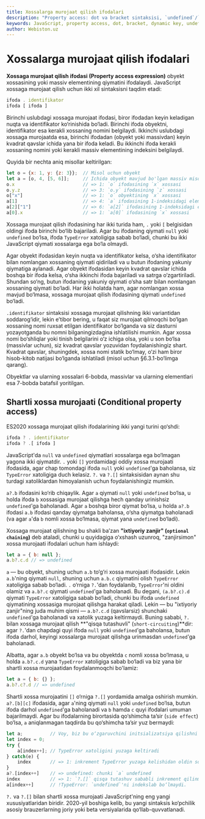 ```yaml
---
title: Xossalarga murojaat qilish ifodalari
description: "Property access: dot va bracket sintaksisi, `undefined`/`null`ga xossa qo‘llashdagi xatolar, dinamik nomlar va ES2020 optional chaining (`?.`, `?.[]`)."
keywords: JavaScript, property access, dot, bracket, dynamic key, undefined, null, TypeError, optional chaining, ?. 
author: Webiston.uz
---
```


# Xossalarga murojaat qilish ifodalari

**Xossaga murojaat qilish ifodasi (Property access expression)** obyekt xossasining yoki massiv elementining qiymatini ifodalaydi. JavaScript xossaga murojaat qilish uchun ikki xil sintaksisni taqdim etadi:

``` js
ifoda . identifikator
ifoda [ ifoda ]
```

Birinchi uslubdagi xossaga murojaat ifodasi, biror ifodadan keyin keladigan nuqta va identifikator ko‘rinishida bo‘ladi. Birinchi ifoda obyektni, identifikator esa kerakli xossaning nomini belgilaydi. Ikkinchi uslubdagi xossaga murojaatda esa, birinchi ifodadan (obyekt yoki massivdan) keyin kvadrat qavslar ichida yana bir ifoda keladi. Bu ikkinchi ifoda kerakli xossaning nomini yoki kerakli massiv elementining indeksini belgilaydi.

Quyida bir nechta aniq misollar keltirilgan:

``` js
let o = {x: 1, y: {z: 3}};  // Misol uchun obyekt
let a = [o, 4, [5, 6]];     // Ichida obyekt mavjud bo'lgan massiv misoli
o.x                         // => 1: `o` ifodasining `x` xossasi
o.y.z                       // => 3: `o.y` ifodasining `z` xossasi
o["x"]                      // => 1: `o` obyektining `x` xossasi
a[1]                        // => 4: `a` ifodasining 1-indeksidagi elementi
a[2]["1"]                   // => 6: `a[2]` ifodasining 1-indeksidagi elementi
a[0].x                      // => 1: `a[0]` ifodasining `x` xossasi
```

Xossaga murojaat qilish ifodasining har ikki turida ham, `.` yoki `[` belgisidan oldingi ifoda birinchi bo‘lib bajariladi. Agar bu ifodaning qiymati `null` yoki `undefined` bo‘lsa, ifoda `TypeError` xatoligiga sabab bo‘ladi, chunki bu ikki JavaScript qiymati xossalarga ega bo‘la olmaydi.

Agar obyekt ifodasidan keyin nuqta va identifikator kelsa, o‘sha identifikator bilan nomlangan xossaning qiymati qidiriladi va u butun ifodaning yakuniy qiymatiga aylanadi. Agar obyekt ifodasidan keyin kvadrat qavslar ichida boshqa bir ifoda kelsa, o‘sha ikkinchi ifoda bajariladi va satrga o‘zgartiriladi. Shundan so‘ng, butun ifodaning yakuniy qiymati o‘sha satr bilan nomlangan xossaning qiymati bo‘ladi. Har ikki holatda ham, agar nomlangan xossa mavjud bo‘lmasa, xossaga murojaat qilish ifodasining qiymati `undefined` bo‘ladi.

`.identifikator` sintaksisi xossaga murojaat qilishning ikki variantidan soddarog‘idir, lekin e’tibor bering, u faqat siz murojaat qilmoqchi bo‘lgan xossaning nomi ruxsat etilgan identifikator bo‘lganda va siz dasturni yozayotganda bu nomni bilganingizdagina ishlatilishi mumkin. Agar xossa nomi bo‘shliqlar yoki tinish belgilarini o‘z ichiga olsa, yoki u son bo‘lsa (massivlar uchun), siz kvadrat qavslar yozuvidan foydalanishingiz shart. Kvadrat qavslar, shuningdek, xossa nomi statik bo‘lmay, o‘zi ham biror hisob-kitob natijasi bo‘lganda ishlatiladi (misol uchun §6.3.1-bo‘limga qarang).

Obyektlar va ularning xossalari 6-bobda, massivlar va ularning elementlari esa 7-bobda batafsil yoritilgan.

## Shartli xossa murojaati (Conditional property access)

ES2020 xossaga murojaat qilish ifodalarining ikki yangi turini qo‘shdi:

``` js
ifoda ? . identifikator
ifoda ? .[ ifoda ]
```

JavaScript'da `null` va `undefined` qiymatlari xossalarga ega bo‘lmagan yagona ikki qiymatdir. `.` yoki `[]` yordamidagi oddiy xossa murojaati ifodasida, agar chap tomondagi ifoda `null` yoki `undefined`'ga baholansa, siz `TypeError` xatoligiga duch kelasiz. `?.` va `?.[]` sintaksisidan aynan shu turdagi xatoliklardan himoyalanish uchun foydalanishingiz mumkin.

`a?.b` ifodasini ko‘rib chiqaylik. Agar `a` qiymati `null` yoki `undefined` bo‘lsa, u holda ifoda `b` xossasiga murojaat qilishga hech qanday urinishsiz `undefined`'ga baholanadi. Agar `a` boshqa biror qiymat bo‘lsa, u holda `a?.b` ifodasi `a.b` ifodasi qanday qiymatga baholansa, o‘sha qiymatga baholanadi (va agar `a`'da `b` nomli xossa bo‘lmasa, qiymat yana `undefined` bo‘ladi).

Xossaga murojaat qilishning bu shakli ba’zan **"ixtiyoriy zanjir" (`optional chaining`)** deb ataladi, chunki u quyidagiga o‘xshash uzunroq, "zanjirsimon" xossa murojaati ifodalari uchun ham ishlaydi:

``` js
let a = { b: null };
a.b?.c.d // => undefined
```

`a` — bu obyekt, shuning uchun `a.b` to‘g‘ri xossa murojaati ifodasidir. Lekin `a.b`'ning qiymati `null`, shuning uchun `a.b.c` qiymatini olish `TypeError` xatoligiga sabab bo‘ladi. `.` o‘rniga `?.`'dan foydalanib, `TypeError`'ni oldini olamiz va `a.b?.c` qiymati `undefined`'ga baholanadi. Bu degani, `(a.b?.c).d` qiymati `TypeError` xatoligiga sabab bo‘ladi, chunki bu ifoda `undefined` qiymatining xossasiga murojaat qilishga harakat qiladi. Lekin — bu "ixtiyoriy zanjir"ning juda muhim qismi — `a.b?.c.d` (qavslarsiz) shunchaki `undefined`'ga baholanadi va xatolik yuzaga keltirmaydi. Buning sababi, `?.` bilan xossaga murojaat qilish **"qisqa tutashuvli" (`short-circuiting`)**dir: agar `?.`'dan chapdagi quyi ifoda `null` yoki `undefined`'ga baholansa, butun ifoda darhol, keyingi xossalarga murojaat qilishga urinmasdan `undefined`'ga baholanadi.

Albatta, agar `a.b` obyekt bo‘lsa va bu obyektda `c` nomli xossa bo‘lmasa, u holda `a.b?.c.d` yana `TypeError` xatoligiga sabab bo‘ladi va biz yana bir shartli xossa murojaatidan foydalanmoqchi bo'lamiz:

``` js
let a = { b: {} };
a.b?.c?.d // => undefined
```

Shartli xossa murojaatini `[]` o‘rniga `?.[]` yordamida amalga oshirish mumkin. `a?.[b][c]` ifodasida, agar `a`'ning qiymati `null` yoki `undefined` bo‘lsa, butun ifoda darhol `undefined`'ga baholanadi va `b` hamda `c` quyi ifodalari umuman bajarilmaydi. Agar bu ifodalarning birortasida qo‘shimcha ta’sir (`side effect`) bo‘lsa, `a` aniqlanmagan taqdirda bu qo‘shimcha ta’sir yuz bermaydi:

``` js
let a;          // Voy, biz bu o‘zgaruvchini initsializatsiya qilishni unutibmiz!
let index = 0;
try {
    a[index++]; // TypeError xatoligini yuzaga keltiradi
} catch(e) {
    index       // => 1: inkrement TypeError yuzaga kelishidan oldin sodir bo‘ladi
}
a?.[index++]    // => undefined: chunki `a` undefined
index           // => 1: `?.[]` qisqa tutashuv sababli inkrement qilinmadi
a[index++]      // !TypeError: `undefined`'ni indekslab bo‘lmaydi.
```

`?.` va `?.[]` bilan shartli xossa murojaati JavaScript'ning eng yangi xususiyatlaridan biridir. 2020-yil boshiga kelib, bu yangi sintaksis ko‘pchilik asosiy brauzerlarning joriy yoki beta versiyalarida qo‘llab-quvvatlanadi.
